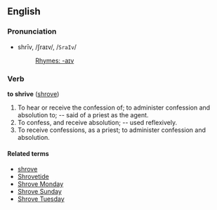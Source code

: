 ==English==
===Pronunciation===
*shrīv, /ʃraɪv/, /<tt>SraIv</tt>/
*:[[Rhymes:English:-aɪv|Rhymes: -aɪv]]

===Verb===
'''to shrive''' ([[shrove]])<!-- other forms? -->

#To hear or receive the confession of; to administer confession and absolution to; -- said of a priest as the agent.
#To confess, and receive absolution; -- used reflexively.
#To receive confessions, as a priest; to administer confession and absolution.

====Related terms====
*[[shrove]]
*[[Shrovetide]]
*[[Shrove Monday]]
*[[Shrove Sunday]]
*[[Shrove Tuesday]]